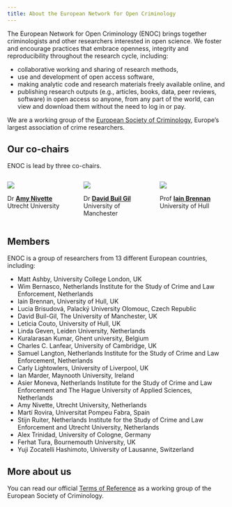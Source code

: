```yaml
---
title: About the European Network for Open Criminology
---
```


The European Network for Open Criminology (ENOC) brings together criminologists and other researchers interested in open science. We foster and encourage practices that embrace openness, integrity and reproducibility throughout the research cycle, including: 

* collaborative working and sharing of research methods, 
* use and development of open access software, 
* making analytic code and research materials freely available online, and 
* publishing research outputs (e.g., articles, books, data, peer reviews, software) in open access so anyone, from any part of the world, can view and download them without the need to log in or pay.

We are a working group of the [European Society of Criminology](https://www.esc-eurocrim.org), Europe's largest association of crime researchers.


## Our co-chairs

ENOC is lead by three co-chairs.

:::: {.columns}

::: {.column width="33%"}

![](amy-nivette.jpg){.image-border}

Dr [**Amy Nivette**](https://anivet.netlify.app/)<br>
Utrecht University

:::

::: {.column width="33%"}

![](david-buil-gil.jpg){.image-border}

Dr [**David Buil Gil**](https://builgil.com/)<br>
University of Manchester

:::

::: {.column width="33%"}

![](iain-brennan.jpg){.image-border}

Prof [**Iain Brennan**](https://www.hull.ac.uk/staff-directory/iain-brennan)<br>
University of Hull

:::

::::


## Members

ENOC is a group of researchers from 13 different European countries, including:

* Matt Ashby, University College London, UK
* Wim Bernasco, Netherlands Institute for the Study of Crime and Law Enforcement, Netherlands
* Iain Brennan, University of Hull, UK
* Lucia Brisudová, Palacký University Olomouc, Czech Republic
* David Buil-Gil, The University of Manchester, UK
* Leticia Couto, University of Hull, UK
* Linda Geven, Leiden University, Netherlands
* Kuralarasan Kumar, Ghent university, Belgium
* Charles C. Lanfear, University of Cambridge, UK
* Samuel Langton, Netherlands Institute for the Study of Crime and Law Enforcement, Netherlands
* Carly Lightowlers, University of Liverpool, UK
* Ian Marder, Maynooth University, Ireland
* Asier Moneva, Netherlands Institute for the Study of Crime and Law Enforcement and The Hague University of Applied Sciences, Netherlands
* Amy Nivette, Utrecht University, Netherlands
* Martí Rovira, Universitat Pompeu Fabra, Spain
* Stijn Ruiter, Netherlands Institute for the Study of Crime and Law Enforcement and Utrecht University, Netherlands
* Alex Trinidad, University of Cologne, Germany
* Ferhat Tura, Bournemouth University, UK
* Yuji Zocatelli Hashimoto, University of Lausanne, Switzerland


## More about us

You can read our official [Terms of Reference](./terms-of-reference.html) as a working group of the European Society of Criminology.
